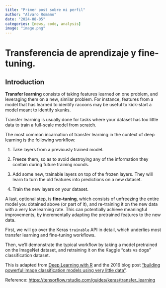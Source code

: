 ```yaml
---
title: "Primer post sobre mi perfil"
author: "Alvaro Romano"
date: "2024-08-05"
categories: [news, code, analysis]
image: "image.png"
---
```


# **Transferencia de aprendizaje y fine-tuning**.

## **Introduction**

**Transfer learning** consists of taking features learned on one problem, and leveraging them on a new, similar problem. For instance, features from a model that has learned to identify racoons may be useful to kick-start a model meant to identify skunks.

Transfer learning is usually done for tasks where your dataset has too little data to train a full-scale model from scratch.

The most common incarnation of transfer learning in the context of deep learning is the following workflow:

1.  Take layers from a previously trained model.

2.  Freeze them, so as to avoid destroying any of the information they contain during future training rounds.

3.  Add some new, trainable layers on top of the frozen layers. They will learn to turn the old features into predictions on a new dataset.

4.  Train the new layers on your dataset.

A last, optional step, is **fine-tuning**, which consists of unfreezing the entire model you obtained above (or part of it), and re-training it on the new data with a very low learning rate. This can potentially achieve meaningful improvements, by incrementally adapting the pretrained features to the new data.

First, we will go over the Keras `trainable` API in detail, which underlies most transfer learning and fine-tuning workflows.

Then, we’ll demonstrate the typical workflow by taking a model pretrained on the ImageNet dataset, and retraining it on the Kaggle “cats vs dogs” classification dataset.

This is adapted from [Deep Learning with R](https://www.manning.com/books/deep-learning-with-r) and the 2016 blog post [“building powerful image classification models using very little data”](https://blog.keras.io/building-powerful-image-classification-models-using-very-little-data.html).

Reference: <https://tensorflow.rstudio.com/guides/keras/transfer_learning>
